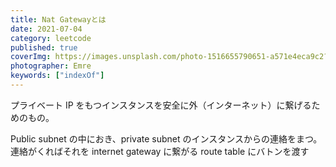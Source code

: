 ```yaml
---
title: Nat Gatewayとは
date: 2021-07-04
category: leetcode
published: true
coverImg: https://images.unsplash.com/photo-1516655790651-a571e4eca9c2?ixid=MnwxMjA3fDB8MHxwaG90by1wYWdlfHx8fGVufDB8fHx8&ixlib=rb-1.2.1&auto=format&fit=crop&w=1651&q=80
photographer: Emre
keywords: ["indexOf"]
---
```


プライベート IP をもつインスタンスを安全に外（インターネット）に繋げるためのもの。

Public subnet の中におき、private subnet のインスタンスからの連絡をまつ。
連絡がくればそれを internet gateway に繋がる route table にバトンを渡す

